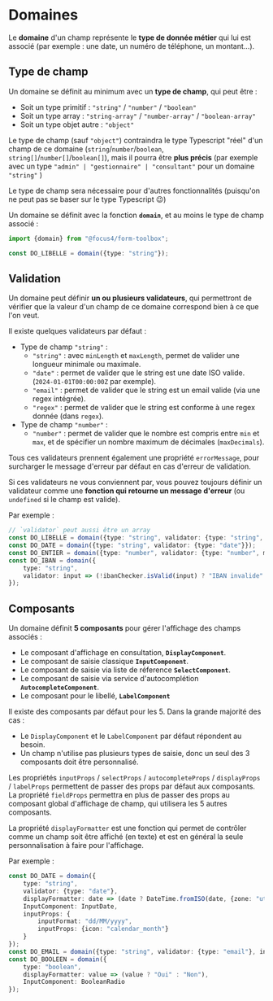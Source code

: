 
<Meta title="Modèle métier/Domaines" />

# Domaines

Le **domaine** d'un champ représente le **type de donnée métier** qui lui est associé (par exemple : une date, un numéro de téléphone, un montant...).

## Type de champ

Un domaine se définit au minimum avec un **type de champ**, qui peut être :

-   Soit un type primitif : `"string"` / `"number"` / `"boolean"`
-   Soit un type array : `"string-array"` / `"number-array"` / `"boolean-array"`
-   Soit un type objet autre : `"object"`

Le type de champ (sauf `"object"`) contraindra le type Typescript "réel" d'un champ de ce domaine (`string`/`number`/`boolean`, `string[]`/`number[]`/`boolean[]`), mais il pourra être **plus précis** (par exemple avec un type `"admin" | "gestionnaire" | "consultant"` pour un domaine `"string"` )

Le type de champ sera nécessaire pour d'autres fonctionnalités (puisqu'on ne peut pas se baser sur le type Typescript 😉)

Un domaine se définit avec la fonction **`domain`**, et au moins le type de champ associé :

```ts
import {domain} from "@focus4/form-toolbox";

const DO_LIBELLE = domain({type: "string"});
```

## Validation

Un domaine peut définir **un ou plusieurs validateurs**, qui permettront de vérifier que la valeur d'un champ de ce domaine correspond bien à ce que l'on veut.

Il existe quelques validateurs par défaut :

-   Type de champ `"string"` :
    -   `"string"` : avec `minLength` et `maxLength`, permet de valider une longueur minimale ou maximale.
    -   `"date"` : permet de valider que le string est une date ISO valide. (`2024-01-01T00:00:00Z` par exemple).
    -   `"email"` : permet de valider que le string est un email valide (via une regex intégrée).
    -   `"regex"` : permet de valider que le string est conforme à une regex donnée (dans `regex`).
-   Type de champ `"number"` :
    -   `"number"` : permet de valider que le nombre est compris entre `min` et `max`, et de spécifier un nombre maximum de décimales (`maxDecimals`).

Tous ces validateurs prennent également une propriété `errorMessage`, pour surcharger le message d'erreur par défaut en cas d'erreur de validation.

Si ces validateurs ne vous conviennent par, vous pouvez toujours définir un validateur comme une **fonction qui retourne un message d'erreur** (ou `undefined` si le champ est valide).

Par exemple :

```ts
// `validator` peut aussi être un array
const DO_LIBELLE = domain({type: "string", validator: {type: "string", maxLength: 100}});
const DO_DATE = domain({type: "string", validator: {type: "date"}});
const DO_ENTIER = domain({type: "number", validator: {type: "number", maxDecimals: 0}});
const DO_IBAN = domain({
    type: "string",
    validator: input => (!ibanChecker.isValid(input) ? "IBAN invalide" : undefined)
});
```

## Composants

Un domaine définit **5 composants** pour gérer l'affichage des champs associés :

-   Le composant d'affichage en consultation, **`DisplayComponent`**.
-   Le composant de saisie classique **`InputComponent`**.
-   Le composant de saisie via liste de réference **`SelectComponent`**.
-   Le composant de saisie via service d'autocomplétion **`AutocompleteComponent`**.
-   Le composant pour le libellé, **`LabelComponent`**

Il existe des composants par défaut pour les 5. Dans la grande majorité des cas :

-   Le `DisplayComponent` et le `LabelComponent` par défaut répondent au besoin.
-   Un champ n'utilise pas plusieurs types de saisie, donc un seul des 3 composants doit être personnalisé.

Les propriétés `inputProps` / `selectProps` / `autocompleteProps` / `displayProps` / `labelProps` permettent de passer des props par défaut aux composants. La propriété `fieldProps` permettra en plus de passer des props au composant global d'affichage de champ, qui utilisera les 5 autres composants.

La propriété `displayFormatter` est une fonction qui permet de contrôler comme un champ soit être affiché (en texte) et est en général la seule personnalisation à faire pour l'affichage.

Par exemple :

```ts
const DO_DATE = domain({
    type: "string",
    validator: {type: "date"},
    displayFormatter: date => (date ? DateTime.fromISO(date, {zone: "utc"}).toFormat("dd/MM/yyyy") : ""),
    InputComponent: InputDate,
    inputProps: {
        inputFormat: "dd/MM/yyyy",
        inputProps: {icon: "calendar_month"}
    }
});
const DO_EMAIL = domain({type: "string", validator: {type: "email"}, inputProps: {icon: "email"}});
const DO_BOOLEEN = domain({
    type: "boolean",
    displayFormatter: value => (value ? "Oui" : "Non"),
    InputComponent: BooleanRadio
});
```
